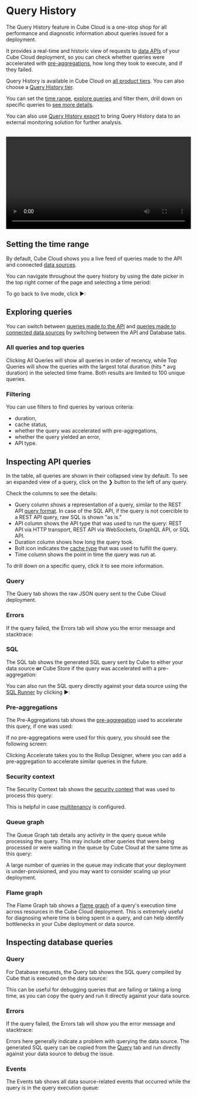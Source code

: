 # Query History

The Query History feature in Cube Cloud is a one-stop shop for all performance
and diagnostic information about queries issued for a deployment.

It provides a real-time and historic view of requests to [data APIs][ref-apis] of your
Cube Cloud deployment, so you can check whether queries were accelerated with
[pre-aggregations][ref-caching-gs-preaggs], how long they took to execute, and if they
failed.

<SuccessBox>

Query History is available in Cube Cloud on
[all product tiers](https://cube.dev/pricing).
You can also choose a [Query History tier](/product/deployment/cloud/pricing#query-history-tiers).

</SuccessBox>

You can set the [time range](#setting-the-time-range), [explore queries](#exploring-queries)
and filter them, drill down on specific queries to [see more details](#inspecting-api-queries).

You can also use [Query History export][ref-query-history-export] to bring Query History
data to an external monitoring solution for further analysis.

<br/>
<video width="100%" controls>
  <source
    src="https://ucarecdn.com/ceba0bdc-298b-44e6-8491-2b0e39985465/video.mp4"
    type="video/mp4"
  />
</video>

## Setting the time range

By default, Cube Cloud shows you a live feed of queries made to the API and
connected [data sources][ref-conf-db].

You can navigate throughout the query history by using the date picker in the
top right corner of the page and selecting a time period:

<Screenshot
  highlight="inset(15% 1% 60% 21% round 10px)"
  src="https://ucarecdn.com/393dfa47-033d-421b-87ce-fcf5617ac1c8/"
/>

To go back to live mode, click <Btn>▶</Btn>:

<Screenshot
  highlight="inset(15% 6% 79% 88% round 10px)"
  src="https://ucarecdn.com/393dfa47-033d-421b-87ce-fcf5617ac1c8/"
/>

## Exploring queries

You can switch between [queries made to the API](#inspecting-api-queries) and
[queries made to connected data sources](#inspecting-database-queries) by
switching between the <Btn>API</Btn> and <Btn>Database</Btn> tabs.

<Screenshot
  highlight="inset(22% 79% 70% 7% round 10px)"
  src="https://ucarecdn.com/951a2a64-bc9b-4277-b2fe-4cc88dbf4f49/"
/>

### All queries and top queries

Clicking <Btn>All Queries</Btn> will show all queries in order of recency,
while <Btn>Top Queries</Btn> will show the queries with the largest total duration (hits * avg duration) in the selected time frame. Both results are limited to 100 unique queries. 

<Screenshot
  highlight="inset(30% 65% 64% 7% round 10px)"
  src="https://ucarecdn.com/951a2a64-bc9b-4277-b2fe-4cc88dbf4f49/"
/>

### Filtering

You can use filters to find queries by various criteria:
- duration,
- cache status,
- whether the query was accelerated with pre-aggregations,
- whether the query yielded an error,
- API type.

<Screenshot
  highlight="inset(36% 22% 58% 7% round 10px)"
  src="https://ucarecdn.com/951a2a64-bc9b-4277-b2fe-4cc88dbf4f49/"
/>

## Inspecting API queries

In the table, all queries are shown in their collapsed view by default.
To see an expanded view of a query, click on the&nbsp;<Btn>❯</Btn> button
to the left of any query.

<Screenshot
  src="https://ucarecdn.com/fe755749-9eff-4b58-b7b0-c79de2510499/"
  highlight="inset(35% 2% 0 17.5%)"
/>

Check the columns to see the details:
- <Btn>Query</Btn> column shows a representation of a query, similar to the
REST API [query format][ref-query-format]. In case of the SQL API, if the
query is not coercible to a REST API query, raw SQL is shown "as is."
- <Btn>API</Btn> column shows the API type that was used to run the query:
REST API via HTTP transport, REST API via WebSockets, GraphQL API, or SQL API.
- <Btn>Duration</Btn> column shows how long the query took.
- Bolt icon indicates the [cache type][ref-cache-types] that was used to
fulfill the query.
- <Btn>Time</Btn> column shows the point in time the query was run at.

To drill down on a specific query, click it to see more information.

### Query

The <Btn>Query</Btn> tab shows the raw JSON query sent to the Cube Cloud
deployment.

<Screenshot src="https://ucarecdn.com/3c0490be-757d-46cd-ba2d-d7c93a7acf4e/" />

### Errors

If the query failed, the <Btn>Errors</Btn> tab will show you the error message
and stacktrace:

<Screenshot src="https://ucarecdn.com/858633a0-4ee3-4dec-adb6-1d91ca30919f/" />

### SQL

The <Btn>SQL</Btn> tab shows the generated SQL query sent by Cube to either your
data source **or** Cube Store if the query was accelerated with a
pre-aggregation:

<Screenshot src="https://ucarecdn.com/537f7269-654d-479c-a0cc-abc2941f9b5a/" />

You can also run the SQL query directly against your data source using the [SQL
Runner][ref-workspace-sqlrunner] by clicking <Btn>▶️</Btn>:

<Screenshot
  highlight="inset(51.5% 2.5% 44% 94% round 10px)"
  src="https://ucarecdn.com/537f7269-654d-479c-a0cc-abc2941f9b5a/"
/>

### Pre-aggregations

The <Btn>Pre-Aggregations</Btn> tab shows the
[pre-aggregation][ref-caching-gs-preaggs] used to accelerate this query, if one
was used:

<Screenshot src="https://ucarecdn.com/e0a8d722-d43a-4d6f-8d3c-dbdd3173638e/" />

If no pre-aggregations were used for this query, you should see the following
screen:

<Screenshot src="https://ucarecdn.com/b5cadb89-fbda-404a-806c-da99dc046845/" />

Clicking <Btn>Accelerate</Btn> takes you to the Rollup Designer, where you can
add a pre-aggregation to accelerate similar queries in the future.

### Security context

The <Btn>Security Context</Btn> tab shows the [security context][ref-security-context]
that was used to process this query:

<Screenshot src="https://ucarecdn.com/4ea5f5b6-f5a0-4d62-93f9-b9adfe5a2a07/" />

This is helpful in case [multitenancy][ref-multitenancy] is configured.

### Queue graph

The <Btn>Queue Graph</Btn> tab details any activity in the query queue while
processing the query. This may include other queries that were being processed
or were waiting in the queue by Cube Cloud at the same time as this query:

<Screenshot src="https://ucarecdn.com/dbac27fa-5722-415f-9374-11682b4159d7/" />

A large number of queries in the queue may indicate that your deployment is
under-provisioned, and you may want to consider scaling up your deployment.

### Flame graph

The <Btn>Flame Graph</Btn> tab shows a [flame graph][datadog-kb-flamegraph] of a
query's execution time across resources in the Cube Cloud deployment. This is
extremely useful for diagnosing where time is being spent in a query, and can
help identify bottlenecks in your Cube deployment or data source.

<Screenshot src="https://ucarecdn.com/56188be4-0614-48e1-97c8-6d8d89639849/" />

## Inspecting database queries

### Query

For Database requests, the <Btn>Query</Btn> tab shows the SQL query compiled by
Cube that is executed on the data source:

<Screenshot src="https://ucarecdn.com/5a5779f6-b484-49bc-9269-6e145b89f5eb/" />

This can be useful for debugging queries that are failing or taking a long time,
as you can copy the query and run it directly against your data source.

### Errors

If the query failed, the <Btn>Errors</Btn> tab will show you the error message
and stacktrace:

<Screenshot src="https://ucarecdn.com/efd45e3a-8b44-4ee9-9f9e-284f0fd8eb96/" />

Errors here generally indicate a problem with querying the data source. The
generated SQL query can be copied from the <Btn>[Query](#query-1)</Btn> tab and
run directly against your data source to debug the issue.

### Events

The <Btn>Events</Btn> tab shows all data source-related events that occurred
while the query is in the query execution queue:

<Screenshot src="https://ucarecdn.com/24eb11a1-4312-4d06-ac1b-6a0575c7dbe6/" />

[datadog-kb-flamegraph]:
  https://www.datadoghq.com/knowledge-center/distributed-tracing/flame-graph/
[ref-caching-gs-preaggs]: /product/caching/getting-started-pre-aggregations
[ref-conf-db]: /product/configuration/data-sources
[ref-deployment-api-instance]: /product/deployment#api-instances
[ref-deployment-refresh-worker]: /product/deployment#refresh-worker
[ref-workspace-sqlrunner]: /product/workspace/sql-runner
[ref-query-format]: /product/apis-integrations/rest-api/query-format
[ref-cache-types]: /product/caching#cache-type
[ref-security-context]: /product/auth/context
[ref-multitenancy]: /product/configuration/advanced/multitenancy
[ref-apis]: /product/apis-integrations
[ref-query-history-export]: /product/workspace/monitoring#query-history-export